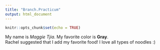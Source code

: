 ```yaml
---
title: "Branch.Practicum"
output: html_document
---
```


```r
knitr::opts_chunk$set(echo = TRUE)
```

My name is _Maggie Tjia_. 
My favorite color is __Gray__.  
Rachel suggested that I add my favorite food! I love all types of noodles :)
